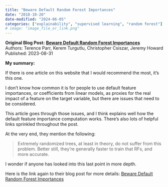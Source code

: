```yaml
---
title: "Beware Default Random Forest Importances"
date: "2018-10-20"
date-modified: "2024-06-05"
categories: ["explainability", "supervised learning", "random forest"]
# image: "image_file_or_link.png"
---
```


**Original Blog Post:**
**[Beware Default Random Forest Importances](https://explained.ai/rf-importance/)** <br>
Authors: Terence Parr, Kerem Turgutlu, Christopher Csiszar, Jeremy Howard <br>
Published: 2023-08-31

**My summary:**

If there is one article on this website that I would recommend the most, it's
this one.

I don't know how common it is for people to use default feature importances, or
coefficients from linear models, as proxies for the real impact of a feature on
the target variable, but there are issues that need to be considered.

This article goes through those issues, and I think explains well how the
default feature importance computation works. There's also lots of helpful
links sprinkled throughout the post.

At the very end, they mention the following:

> Extremely randomized trees, at least in theory, do not suffer from this
> problem. Better still, they're generally faster to train that RFs, and more
> accurate.

I wonder if anyone has looked into this last point in more depth.

Here is the link again to their blog post for more details:
[Beware Default Random Forest Importances](https://explained.ai/rf-importance/)
